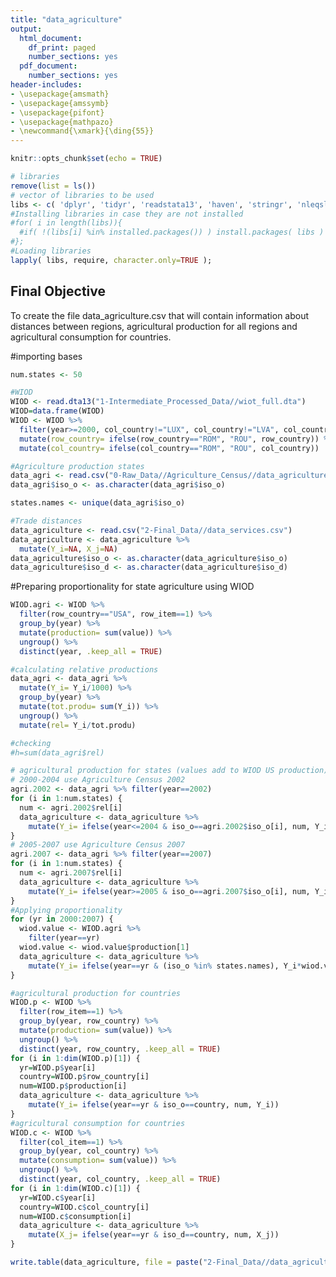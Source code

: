 ```yaml
---
title: "data_agriculture"
output:
  html_document:
    df_print: paged
    number_sections: yes    
  pdf_document:
    number_sections: yes
header-includes:
- \usepackage{amsmath}
- \usepackage{amssymb}
- \usepackage{pifont}
- \usepackage{mathpazo}
- \newcommand{\xmark}{\ding{55}}
---
```


```r
knitr::opts_chunk$set(echo = TRUE)
```

```r
# libraries
remove(list = ls())
# vector of libraries to be used
libs <- c( 'dplyr', 'tidyr', 'readstata13', 'haven', 'stringr', 'nleqslv', 'gdata', 'Statamarkdown', 'formattable', 'reshape', 'ggplot2', 'viridis', 'RColorBrewer', 'reshape2', 'foreign', 'readxl');
#Installing libraries in case they are not installed
#for( i in length(libs)){ 
  #if( !(libs[i] %in% installed.packages()) ) install.packages( libs ) 
#};
#Loading libraries
lapply( libs, require, character.only=TRUE );
```

## Final Objective
To create the file data_agriculture.csv that will contain information about distances between regions, agricultural production for all regions and agricultural consumption for countries.

#importing bases
```r
num.states <- 50

#WIOD
WIOD <- read.dta13("1-Intermediate_Processed_Data//wiot_full.dta")
WIOD=data.frame(WIOD)
WIOD <- WIOD %>% 
  filter(year>=2000, col_country!="LUX", col_country!="LVA", col_country!="MLT", row_country!="LUX", row_country!="LVA", row_country!="MLT") %>% #since distances are available from that year on
  mutate(row_country= ifelse(row_country=="ROM", "ROU", row_country)) %>%
  mutate(col_country= ifelse(col_country=="ROM", "ROU", col_country))

#Agriculture production states
data_agri <- read.csv("0-Raw_Data//Agriculture_Census//data_agriculture.csv")
data_agri$iso_o <- as.character(data_agri$iso_o)

states.names <- unique(data_agri$iso_o)

#Trade distances
data_agriculture <- read.csv("2-Final_Data//data_services.csv")
data_agriculture <- data_agriculture %>%
  mutate(Y_i=NA, X_j=NA)
data_agriculture$iso_o <- as.character(data_agriculture$iso_o)
data_agriculture$iso_d <- as.character(data_agriculture$iso_d)
```

#Preparing proportionality for state agriculture using WIOD
```r
WIOD.agri <- WIOD %>%
  filter(row_country=="USA", row_item==1) %>%
  group_by(year) %>%
  mutate(production= sum(value)) %>%
  ungroup() %>%
  distinct(year, .keep_all = TRUE)

```

```r
#calculating relative productions
data_agri <- data_agri %>%
  mutate(Y_i= Y_i/1000) %>%
  group_by(year) %>%
  mutate(tot.produ= sum(Y_i)) %>%
  ungroup() %>%
  mutate(rel= Y_i/tot.produ) 

#checking 
#h=sum(data_agri$rel)

# agricultural production for states (values add to WIOD US production)
# 2000-2004 use Agriculture Census 2002
agri.2002 <- data_agri %>% filter(year==2002)
for (i in 1:num.states) {
  num <- agri.2002$rel[i]
  data_agriculture <- data_agriculture %>%
    mutate(Y_i= ifelse(year<=2004 & iso_o==agri.2002$iso_o[i], num, Y_i))
}
# 2005-2007 use Agriculture Census 2007
agri.2007 <- data_agri %>% filter(year==2007)
for (i in 1:num.states) {
  num <- agri.2007$rel[i]
  data_agriculture <- data_agriculture %>%
    mutate(Y_i= ifelse(year>=2005 & iso_o==agri.2007$iso_o[i], num, Y_i))
}  
#Applying proportionality
for (yr in 2000:2007) {
  wiod.value <- WIOD.agri %>%
    filter(year==yr)
  wiod.value <- wiod.value$production[1]
  data_agriculture <- data_agriculture %>%
    mutate(Y_i= ifelse(year==yr & (iso_o %in% states.names), Y_i*wiod.value, Y_i))
}

#agricultural production for countries 
WIOD.p <- WIOD %>%
  filter(row_item==1) %>%
  group_by(year, row_country) %>%
  mutate(production= sum(value)) %>%
  ungroup() %>%
  distinct(year, row_country, .keep_all = TRUE) 
for (i in 1:dim(WIOD.p)[1]) {
  yr=WIOD.p$year[i]
  country=WIOD.p$row_country[i]
  num=WIOD.p$production[i]
  data_agriculture <- data_agriculture %>%
    mutate(Y_i= ifelse(year==yr & iso_o==country, num, Y_i))
}
#agricultural consumption for countries 
WIOD.c <- WIOD %>%
  filter(col_item==1) %>%
  group_by(year, col_country) %>%
  mutate(consumption= sum(value)) %>%
  ungroup() %>%
  distinct(year, col_country, .keep_all = TRUE) 
for (i in 1:dim(WIOD.c)[1]) {
  yr=WIOD.c$year[i]
  country=WIOD.c$col_country[i]
  num=WIOD.c$consumption[i]
  data_agriculture <- data_agriculture %>%
    mutate(X_j= ifelse(year==yr & iso_d==country, num, X_j))
}

write.table(data_agriculture, file = paste("2-Final_Data//data_agriculture.csv", sep=""), sep = ",", row.names = FALSE)
```

  

